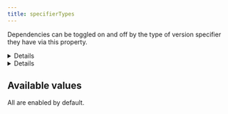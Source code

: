 ```yaml
---
title: specifierTypes
---
```



Dependencies can be toggled on and off by the type of version specifier they have via this property.

<Details title="Example: Only include `latest` and `workspace-protocol`">

**Only** `*` and `workspace:*`, `workspace:~` etc will be inspected:

```json title=".synopkgrc"
{
  "specifierTypes": ["latest", "workspace-protocol"]
}
```

</Details>

<Details title="Example: Exclude `file`">

Everything **except** specifiers of the format `file:path/to/package.tgz` will be inspected:

```json title=".synopkgrc"
{
  "specifierTypes": ["!file"]
}
```

</Details>

## Available values

All are enabled by default.

<SpecifierTypes />
